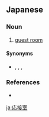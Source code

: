 ==Japanese==
{{ja-kanjitab|おう|せつ|しつ|yomi=on}}

===Noun===
{{ja-noun|おうせつしつ}}

# [[guest room]]

====Synonyms====
* {{ja-r|応接間|おうせつま}}, {{ja-r|客座敷|きゃくざしき}}, {{ja-r|客室|きゃくしつ}}, {{ja-r|客間|きゃくま}}

===References===
* {{R:Kojien}}

[[ja:応接室]]